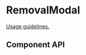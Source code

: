 <!-- `position:fixed` cause rendering issues, so do not render the modal -->


# RemovalModal

[Usage guidelines.](https://www.carbondesignsystem.com/community/patterns/remove-pattern/)

## Component API

<Props />
